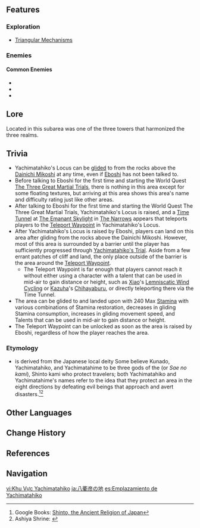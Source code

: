 {{Location Infobox
|image        = Yachimatahiko's Locus.png
|type         = Subarea
|map          = Enkanomiya
|region       = Inazuma
|area         = Enkanomiya
}}
{{Location Intro|description=<p>It is initially hidden from the map and can be unlocked and shown on the map by starting the [[Erebos' Secret]] questline.</p>}}

==Features==
===Exploration===
*[[Triangular Mechanisms]]

===Enemies===
====Common Enemies====
*{{Enemy|Anemo Specter}}
*{{Enemy|Hydro Specter}}
*{{Enemy|Geo Specter}}

==Lore==
Located in this subarea was one of the three towers that harmonized the three realms.

{{Transclude|Erebos' Secret|Lore}}

==Trivia==
* Yachimatahiko's Locus can be [[Gliding|glided]] to from the rocks above the [[Dainichi Mikoshi]] at any time, even if [[Eboshi]] has not been talked to.
* Before talking to Eboshi for the first time and starting the World Quest [[The Three Great Martial Trials]], there is nothing in this area except for some floating textures, but arriving at this area shows this area's name and difficulty rating just like other areas.
* After talking to Eboshi for the first time and starting the World Quest The Three Great Martial Trials, Yachimatahiko's Locus is raised, and a [[Time Tunnel]] at [[The Emanant Skylight]] in [[The Narrows]] appears that teleports players to the [[Teleport Waypoint]] in Yachimatahiko's Locus.
* After Yachimatahiko's Locus is raised by Eboshi, players can land on this area after gliding from the rocks above the Dainichi Mikoshi. However, most of this area is surrounded by a barrier until the player has sufficiently progressed through [[Yachimatahiko's Trial]]. Aside from a few errant patches of cliff and land, the only place outside of the barrier is the area around the [[Teleport Waypoint]].
** The Teleport Waypoint is far enough that players cannot reach it without either using a character with a talent that can be used in mid-air to gain distance or height, such as [[Xiao]]'s [[Lemniscatic Wind Cycling]] or [[Kazuha]]'s [[Chihayaburu]], or directly teleporting there via the Time Tunnel.
* The area can be glided to and landed upon with 240 Max [[Stamina]] with various combinations of Stamina restoration, decreases in gliding Stamina consumption, increases in gliding movement speed, and Talents that can be used in mid-air to gain distance or height.
* The Teleport Waypoint can be unlocked as soon as the area is raised by Eboshi, regardless of how the player reaches the area.

===Etymology===
*{{lang|Yachimatahiko|ja=八衢彦}} is derived from the Japanese local deity {{lang|Yachimatahiko|ja=八衢比古|ja_lit=Eight-Fork-Road-Prince.}} Some believe Kunado, Yachimatahiko, and Yachimatahime to be three gods of the {{w|Dōsojin}} (or ''Sae no kami''), Shinto kami who protect travelers; both Yachimatahiko and Yachimatahime's names refer to the idea that they protect an area in the eight directions by defeating evil beings that approach and avert disasters.<ref>Google Books: [https://www.google.com/books/edition/Shinto_The_Ancient_Religion_of_Japan/DNPOCgAAQBAJ?hl=en&gbpv=1&dq=Yachimatahiko-no-Kami&pg=PT137&printsec=frontcover Shinto, the Ancient Religion of Japan]</ref><ref>Ashiya Shrine: [https://www.ashiyajinja.or.jp/saisin/saisin-45/ {{Ja|八衢比古命／八衢比売命}}]</ref>

==Other Languages==
{{Other Languages
|en      = Yachimatahiko's Locus
|zhs     = 八衢彦之地
|zhs_rm  = Bāqúyàn zhī Dì
|zht     = 八衢彥之地
|zht_rm  = Bāqúyàn zhī Dì
|zh_tl   = Yachimatahiko's Land
|ja      = {{Rubi|八|や|衢|ちまた|彦|ひこ}}の{{Rubi|地|ち}}
|ja_rm   = Yachimatahiko no Chi<ref>[[Map]], Label: Yachimatahiko's Locus (Japanese)</ref>
|ja_tl   = Yachimatahiko's Land
|ko      = 야치마타히코의 땅
|ko_rm   = Yachimatahiko-ui Ttang
|ko_tl   = Land of Yachimatahiko
|es      = Emplazamiento de Yachimatahiko
|es_tl   = Yachimatahiko's Siting
|fr      = Locus de Yachimatahiko
|fr_tl   = Yachimatahiko's Locus
|ru      = Расположение Ятиматахико
|ru_tl   = Yachimatahiko's Location
|th      = Yachimatahiko's Locus
|vi      = Khu Vực Yachimatahiko
|vi_tl   = Yachimatahiko Area
|de      = Yachimatahikos Locus
|id      = Yachimatahiko's Locus
|pt      = Local de Yachimatahiko
|pt_tl   = 
|tr      = Yachimatahiko'nun Mahalli
|tr_tl   = 
|it      = Locus di Yachimatahiko
|it_tl   = Yachimatahiko's Locus
}}

==Change History==
{{Change History|2.4}}

==References==
{{Reflist}}

==Navigation==
{{Area Navbox|Inazuma}}

[[vi:Khu Vực Yachimatahiko]]
[[ja:八衢彦の地]]
[[es:Emplazamiento de Yachimatahiko]]